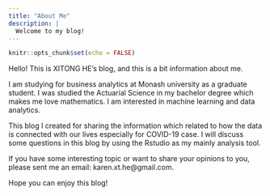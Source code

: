 ```yaml
---
title: "About Me"
description: |
  Welcome to my blog!
---
```


```r
knitr::opts_chunk$set(echo = FALSE)
```

Hello! This is XITONG HE's blog, and this is a bit information about me.

I am studying for business analytics at Monash university as a graduate student. I was studied the Actuarial Science in my bachelor degree which makes me love mathematics. I am interested in machine learning and data analytics.

This blog I created for sharing the information which related to how the data is connected with our lives especially for COVID-19 case. I will discuss some questions in this blog by using the Rstudio as my mainly analysis tool.

If you have some interesting topic or want to share your opinions to you, please sent me an email: karen.xt.he@gmail.com.

Hope you can enjoy this blog!
